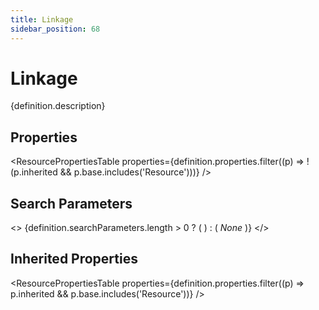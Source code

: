 ```yaml
---
title: Linkage
sidebar_position: 68
---
```



# Linkage

<p>{definition.description}</p>

## Properties

<ResourcePropertiesTable properties={definition.properties.filter((p) => !(p.inherited && p.base.includes('Resource')))} />

## Search Parameters

<>
  {definition.searchParameters.length > 0 ? (
    <SearchParamsTable searchParams={definition.searchParameters} />
  ) : (
    <em>None</em>
  )}
</>

## Inherited Properties

<ResourcePropertiesTable properties={definition.properties.filter((p) => p.inherited && p.base.includes('Resource'))} />



